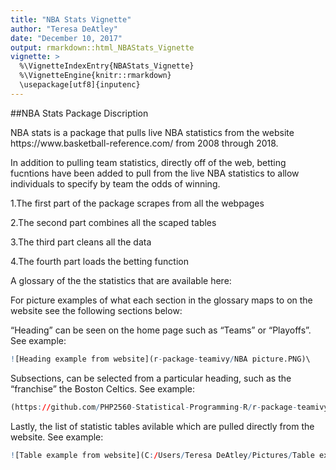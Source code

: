 ```yaml
---
title: "NBA Stats Vignette"
author: "Teresa DeAtley"
date: "December 10, 2017"
output: rmarkdown::html_NBAStats_Vignette
vignette: >
  %\VignetteIndexEntry{NBAStats_Vignette}
  %\VignetteEngine{knitr::rmarkdown}
  \usepackage[utf8]{inputenc}
---
```


##NBA Stats Package Discription

NBA stats is a package that pulls live NBA statistics from the website https://www.basketball-reference.com/ from 2008 through 2018.

In addition to pulling team statistics, directly off of the web, betting fucntions have been added to pull from the live NBA statistics to allow individuals to specify by team the odds of winning. 

1.The first part of the package scrapes from all the webpages

2.The second part combines all the scaped tables

3.The third part cleans all the data

4.The fourth part loads the betting function


A glossary of the the statistics that are available here:

For picture examples of what each section in the glossary maps to on the website see the following sections below:

"Heading" can be seen on the home page such as "Teams" or "Playoffs". See example:
```r
![Heading example from website](r-package-teamivy/NBA picture.PNG)\
```

Subsections, can be selected from a particular heading, such as the "franchise" the Boston Celtics. See example:
```r
(https://github.com/PHP2560-Statistical-Programming-R/r-package-teamivy/blob/master/NBA%20picture.PNG)
```

Lastly, the list of statistic tables avilable which are pulled directly from the website. See example:
```r
![Table example from website](C:/Users/Teresa DeAtley/Pictures/Table example)
```






